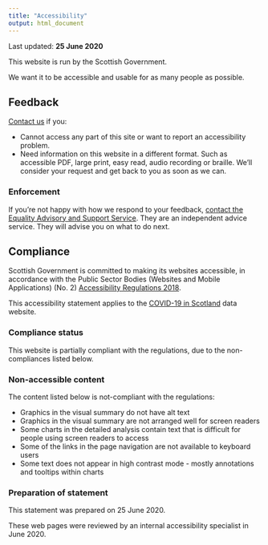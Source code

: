 ---
title: "Accessibility"
output: html_document
---

Last updated: **25 June 2020**

This website is run by the Scottish Government.

We want it to be accessible and usable for as many people as possible.

## Feedback
[Contact us](contact.html) if you:

* Cannot access any part of this site or want to report an accessibility problem.
* Need information on this website in a different format. Such as accessible PDF, large print, easy read, audio recording or braille. We'll consider your request and get back to you as soon as we can.

### Enforcement
If you're not happy with how we respond to your feedback, [contact the Equality Advisory and Support Service](https://www.equalityadvisoryservice.com/). They are an independent advice service. They will advise you on what to do next.

## Compliance

Scottish Government is committed to making its websites accessible, in accordance with the Public Sector Bodies (Websites and Mobile Applications) (No. 2) [Accessibility Regulations 2018](http://www.legislation.gov.uk/uksi/2018/952/regulation/4/made).

This accessibility statement applies to the [COVID-19 in Scotland](index.html) data website.

### Compliance status

This website is partially compliant with the regulations, due to the non-compliances listed below.

### Non-accessible content

The content listed below is not-compliant with the regulations:

* Graphics in the visual summary do not have alt text
* Graphics in the visual summary are not arranged well for screen readers
* Some charts in the detailed analysis contain text that is difficult for people using screen readers to access
* Some of the links in the page navigation are not available to keyboard users
* Some text does not appear in high contrast mode - mostly annotations and tooltips within charts

### Preparation of statement
This statement was prepared on 25 June 2020.

These web pages were reviewed by an internal accessibility specialist in June 2020.